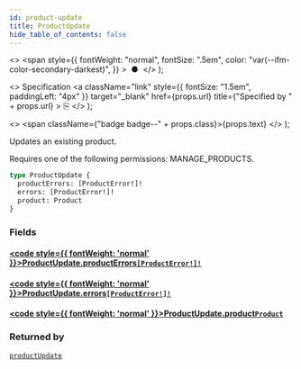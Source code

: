 ```yaml
---
id: product-update
title: ProductUpdate
hide_table_of_contents: false
---
```


  <>
    <span
      style={{
        fontWeight: "normal",
        fontSize: ".5em",
        color: "var(--ifm-color-secondary-darkest)",
      }}
    >
      &nbsp;●&nbsp;
    </span>
  </>
);

  <>
    Specification
    <a
      className="link"
      style={{ fontSize: "1.5em", paddingLeft: "4px" }}
      target="\_blank"
      href={props.url}
      title={"Specified by " + props.url}
    >
      ⎘
    </a>
  </>
);

  <>
    <span className={"badge badge--" + props.class}>{props.text}</span>
  </>
);

Updates an existing product.

Requires one of the following permissions: MANAGE_PRODUCTS.

```graphql
type ProductUpdate {
  productErrors: [ProductError!]!
  errors: [ProductError!]!
  product: Product
}
```

### Fields

#### [<code style={{ fontWeight: 'normal' }}>ProductUpdate.<b>productErrors</b></code>](#)<Bullet />[`[ProductError!]!`](../../api-reference/objects/product-error) <Badge class="secondary" text="non-null"/> <Badge class="secondary" text="object"/>

>

#### [<code style={{ fontWeight: 'normal' }}>ProductUpdate.<b>errors</b></code>](#)<Bullet />[`[ProductError!]!`](../../api-reference/objects/product-error) <Badge class="secondary" text="non-null"/> <Badge class="secondary" text="object"/>

>

#### [<code style={{ fontWeight: 'normal' }}>ProductUpdate.<b>product</b></code>](#)<Bullet />[`Product`](../../api-reference/objects/product) <Badge class="secondary" text="object"/>

>

### Returned by

[`productUpdate`](../../api-reference/mutations/product-update) <Badge class="secondary" text="mutation"/>
